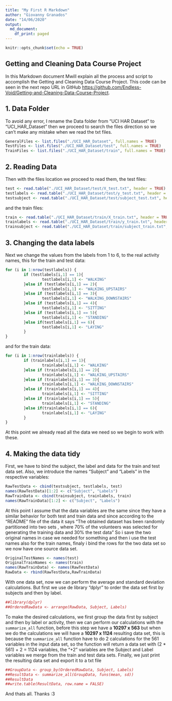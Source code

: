 ```yaml
---
title: "My First R Markdown"
author: "Giovanny Granados"
date: "14/06/2020"
output: 
  md_document:
    df_print: paged
---
```


```r
knitr::opts_chunk$set(echo = TRUE)
```

## Getting and Cleaning Data Course Project

In this Markdown document Mwill explain all the process and script to  accomplish the Getting and Cleaning Data Course Project. This code can be seen in the next repo URL in GitHub <https://github.com/Endless-Void/Getting-and-Cleaning-Data-Course-Project>.

## 1. Data Folder

To avoid any error, I rename the Data folder from “UCI HAR Dataset” to “UCI_HAR_Dataset” then we proceed to search the files direction so we can’t make any mistake when we read the txt files.  

```r
GeneralFiles <- list.files("./UCI_HAR_Dataset", full.names = TRUE)
TestFiles <- list.files("./UCI_HAR_Dataset/test", full.names = TRUE)
TrainFiles <- list.files("./UCI_HAR_Dataset/train", full.names = TRUE)
```

## 2. Reading Data

Then with the files location we proceed to read them, the test files:

```r
test <- read.table("./UCI_HAR_Dataset/test/X_test.txt", header = TRUE)
testlabels <- read.table("./UCI_HAR_Dataset/test/y_test.txt", header = TRUE)
testsubject <- read.table("./UCI_HAR_Dataset/test/subject_test.txt", header = TRUE)
```
 
and the train files:

```r
train <- read.table("./UCI_HAR_Dataset/train/X_train.txt", header = TRUE)
trainlabels <- read.table("./UCI_HAR_Dataset/train/y_train.txt", header = TRUE)
trainsubject <- read.table("./UCI_HAR_Dataset/train/subject_train.txt", header = TRUE)
```

## 3. Changing the data labels 

Next we change the values from the labels from 1 to 6, to the real activity names, this for the train and test data:

```r
for (i in 1:nrow(testlabels)) {
        if (testlabels[i,1] == 1){
                testlabels[i,1] <- "WALKING"
        }else if (testlabels[i,1] == 2){
                testlabels[i,1] <- "WALKING_UPSTAIRS"
        }else if (testlabels[i,1] == 3){
                testlabels[i,1] <- "WALKING_DOWNSTAIRS"
        }else if (testlabels[i,1] == 4){
                testlabels[i,1] <- "SITTING"
        }else if (testlabels[i,1] == 5){
                testlabels[i,1] <- "STANDING"
        }else if(testlabels[i,1] == 6){
                testlabels[i,1] <- "LAYING" 
        }
}
```

and for the train data: 

```r
for (i in 1:nrow(trainlabels)) {
        if (trainlabels[i,1] == 1){
                trainlabels[i,1] <- "WALKING"
        }else if (trainlabels[i,1] == 2){
                trainlabels[i,1] <- "WALKING_UPSTAIRS"
        }else if (trainlabels[i,1] == 3){
                trainlabels[i,1] <- "WALKING_DOWNSTAIRS"
        }else if (trainlabels[i,1] == 4){
                trainlabels[i,1] <- "SITTING"
        }else if (trainlabels[i,1] == 5){
                trainlabels[i,1] <- "STANDING"
        }else if(trainlabels[i,1] == 6){
                trainlabels[i,1] <- "LAYING" 
        }
}
```

At this point we already read all the data we need so we begin to work with these. 

## 4. Making the data tidy 

First, we have to bind the subject, the label and data for the train and test data set. Also, we introduce the names “Subject” and “Labels” in the respective variables: 


```r
RawTestData <- cbind(testsubject, testlabels, test)
names(RawTestData)[1:2] <- c("Subject", "Labels")
RawTrainData <- cbind(trainsubject, trainlabels, train)
names(RawTrainData)[1:2] <- c("Subject", "Labels")
```

At this point I assume that the data variables are the same since they have a similar behavior for both test and train data and since according to the "README" file of the data it says "The obtained dataset has been randomly partitioned into two sets , where 70% of the volunteers was selected for generating the training data and 30% the test data" So i save the two original names in case we needed for something and then i use the test names also for the train names, finaly i bind the rows for the two data set so we now have one source data set. 

```r
OriginalTestNames <- names(test)
OriginalTrainNames <- names(train)
names(RawTrainData) <- names(RawTestData)
RawData <- rbind(RawTestData,RawTrainData)
```

With one data set, now we can perform the average and standard deviation calculations. But first we use de library "dplyr" to order the data set first by subjects and then by label. 

```r
##library(dplyr)
##OrderedRawData <- arrange(RawData, Subject, Labels)
```

To make the desired calculations, we first group the data first by subject and then by label or activity, then we can perform our calculations with the `summarize_all` function, before this step we have a **10297 x 563** but when we do the calculations we will have a **10297  x 1124** resulting data set, this is because the `summarize_all` function have to do 2 calculations for the 561 variables in the input data set, so the function will return a data set with (2 * 561) + 2 = 1124 variables, the "+2" variables are the Subject and Label variables we merge from the train and test data sets. Finally, we just print the resulting data set and export it to a txt file

```r
##GroupData <- group_by(OrderedRawData, Subject, Labels)
##ResultData <- summarize_all(GroupData, funs(mean, sd))
##ResultData
##write.table(ResultData, row.name = FALSE)
```

And thats all. Thanks :3 

